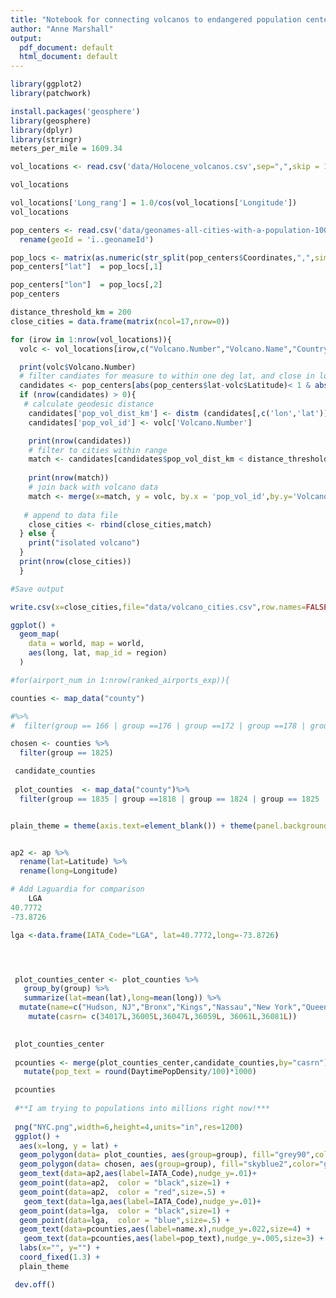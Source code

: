 ```yaml
---
title: "Notebook for connecting volcanos to endangered population centers"
author: "Anne Marshall"
output:
  pdf_document: default
  html_document: default
---
```


```r

library(ggplot2)
library(patchwork)

install.packages('geosphere')
library(geosphere)
library(dplyr)
library(stringr)
meters_per_mile = 1609.34
```




```r


vol_locations <- read.csv('data/Holocene_volcanos.csv',sep=",",skip = 1)

vol_locations

```

```r
vol_locations['Long_rang'] = 1.0/cos(vol_locations['Longitude'])
vol_locations
```

```r

pop_centers <- read.csv('data/geonames-all-cities-with-a-population-1000-reduced.csv',sep=",") %>%
  rename(geoId = 'ï..geonameId')

pop_locs <- matrix(as.numeric(str_split(pop_centers$Coordinates,",",simplify=TRUE)),ncol=2)
pop_centers["lat"]  = pop_locs[,1]

pop_centers["lon"]  = pop_locs[,2]
pop_centers

```


```r

distance_threshold_km = 200
close_cities = data.frame(matrix(ncol=17,nrow=0))

for (irow in 1:nrow(vol_locations)){
  volc <- vol_locations[irow,c("Volcano.Number","Volcano.Name","Country", "Primary.Volcano.Type","Developing.Nation","Longitude","Latitude","Long_rang")]

  print(volc$Volcano.Number)
  # filter candiates for measure to within one deg lat, and close in long (depending on lat)
  candidates <- pop_centers[abs(pop_centers$lat-volc$Latitude)< 1 & abs(pop_centers$lon - volc$Longitude) < abs(as.numeric(volc$Long_rang)),]
  if (nrow(candidates) > 0){
   # calculate geodesic distance
    candidates['pop_vol_dist_km'] <- distm (candidates[,c('lon','lat')],volc[,c('Longitude','Latitude')],fun=distGeo)/1000
    candidates['pop_vol_id'] <- volc['Volcano.Number']

    print(nrow(candidates))
    # filter to cities within range
    match <- candidates[candidates$pop_vol_dist_km < distance_threshold_km,]
  
    print(nrow(match))
    # join back with volcano data
    match <- merge(x=match, y = volc, by.x = 'pop_vol_id',by.y='Volcano.Number')
  
   # append to data file
    close_cities <- rbind(close_cities,match)
  } else {
    print("isolated volcano")
  }
  print(nrow(close_cities))
  }

#Save output

write.csv(x=close_cities,file="data/volcano_cities.csv",row.names=FALSE)

```

```r

ggplot() +
  geom_map(
    data = world, map = world,
    aes(long, lat, map_id = region)
  ) 
```



```r


#for(airport_num in 1:nrow(ranked_airports_exp)){

counties <- map_data("county")

#%>%
#  filter(group == 166 | group ==176 | group ==172 | group ==178 | group ==180 | group ==210) 

chosen <- counties %>%
  filter(group == 1825)

 candidate_counties
 
 plot_counties  <- map_data("county")%>%
  filter(group == 1835 | group ==1818 | group == 1824 | group == 1825 | group == 1797 | group == 1750) 


plain_theme = theme(axis.text=element_blank()) + theme(panel.background = element_blank(), panel.grid = element_blank(), axis.ticks = element_blank())


ap2 <- ap %>%
  rename(lat=Latitude) %>%
  rename(long=Longitude)

# Add Laguardia for comparison
	LGA	
40.7772
-73.8726

lga <-data.frame(IATA_Code="LGA", lat=40.7772,long=-73.8726)




 plot_counties_center <- plot_counties %>%
   group_by(group) %>%
   summarize(lat=mean(lat),long=mean(long)) %>%
  mutate(name=c("Hudson, NJ","Bronx","Kings","Nassau","New York","Queens")) %>%
    mutate(casrn= c(34017L,36005L,36047L,36059L, 36061L,36081L)) 
 

 plot_counties_center
 
 pcounties <- merge(plot_counties_center,candidate_counties,by="casrn") %>%
   mutate(pop_text = round(DaytimePopDensity/100)*1000)

 pcounties
 
 #**I am trying to populations into millions right now!***
 
 png("NYC.png",width=6,height=4,units="in",res=1200)
 ggplot() + 
  aes(x=long, y = lat) +
  geom_polygon(data= plot_counties, aes(group=group), fill="grey90",color="grey",size=.3) +
  geom_polygon(data= chosen, aes(group=group), fill="skyblue2",color="grey",size=.3) +
  geom_text(data=ap2,aes(label=IATA_Code),nudge_y=.01)+
  geom_point(data=ap2,  color = "black",size=1) +
  geom_point(data=ap2,  color = "red",size=.5) +
   geom_text(data=lga,aes(label=IATA_Code),nudge_y=.01)+
  geom_point(data=lga,  color = "black",size=1) +
  geom_point(data=lga,  color = "blue",size=.5) +
  geom_text(data=pcounties,aes(label=name.x),nudge_y=.022,size=4) +
   geom_text(data=pcounties,aes(label=pop_text),nudge_y=.005,size=3) +
  labs(x="", y="") +
  coord_fixed(1.3) +
  plain_theme

 dev.off()

  
```
